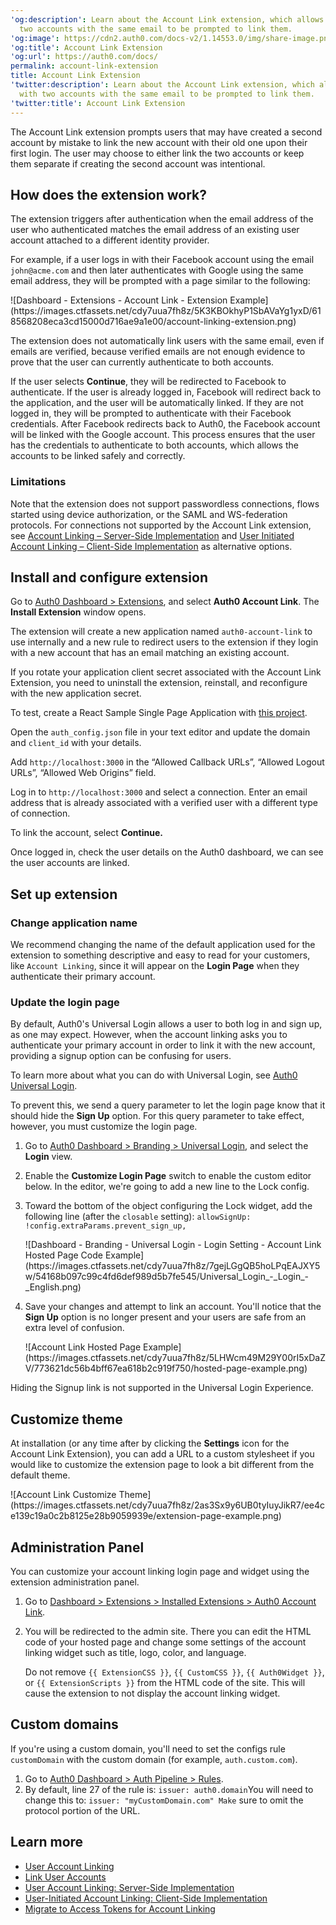 ---
'og:description': Learn about the Account Link extension, which allows users with
  two accounts with the same email to be prompted to link them.
'og:image': https://cdn2.auth0.com/docs-v2/1.14553.0/img/share-image.png
'og:title': Account Link Extension
'og:url': https://auth0.com/docs/
permalink: account-link-extension
title: Account Link Extension
'twitter:description': Learn about the Account Link extension, which allows users
  with two accounts with the same email to be prompted to link them.
'twitter:title': Account Link Extension
---
The Account Link extension prompts users that may have created a second account by mistake to link the new account with their old one upon their first login. The user may choose to either link the two accounts or keep them separate if creating the second account was intentional.

## How does the extension work?

The extension triggers after authentication when the email address of the user who authenticated matches the email address of an existing user account attached to a different <Tooltip tip="Identity Provider (IdP): Service that stores and manages digital identities." cta="View Glossary" href="/docs/glossary?term=identity+provider">identity provider</Tooltip>.

For example, if a user logs in with their Facebook account using the email `john@acme.com` and then later authenticates with Google using the same email address, they will be prompted with a page similar to the following:

<Frame>![Dashboard - Extensions - Account Link - Extension Example](https://images.ctfassets.net/cdy7uua7fh8z/5K3KBOkhyP1SbAVaYg1yxD/618568208eca3cd15000d716ae9a1e00/account-linking-extension.png)</Frame>

The extension does not automatically link users with the same email, even if emails are verified, because verified emails are not enough evidence to prove that the user can currently authenticate to both accounts.

If the user selects **Continue**, they will be redirected to Facebook to authenticate. If the user is already logged in, Facebook will redirect back to the application, and the user will be automatically linked. If they are not logged in, they will be prompted to authenticate with their Facebook credentials. After Facebook redirects back to Auth0, the Facebook account will be linked with the Google account. This process ensures that the user has the credentials to authenticate to both accounts, which allows the accounts to be linked safely and correctly.

### Limitations

Note that the extension does not support <Tooltip tip="Passwordless: Form of authentication that does not rely on a password as the first factor." cta="View Glossary" href="/docs/glossary?term=passwordless">passwordless</Tooltip> connections, flows started using device authorization, or the <Tooltip tip="Security Assertion Markup Language (SAML): Standardized protocol allowing two parties to exchange authentication information without a password." cta="View Glossary" href="/docs/glossary?term=SAML">SAML</Tooltip> and WS-federation protocols. For connections not supported by the Account Link extension, see [Account Linking – Server-Side Implementation](/docs/manage-users/user-accounts/user-account-linking/suggested-account-linking-server-side-implementation) and [User Initiated Account Linking – Client-Side Implementation](/docs/manage-users/user-accounts/user-account-linking/user-initiated-account-linking-client-side-implementation) as alternative options.

## Install and configure extension

Go to [Auth0 Dashboard > Extensions](https://manage.auth0.com/#/extensions), and select **Auth0 Account Link**. The **Install Extension** window opens.

The extension will create a new application named `auth0-account-link` to use internally and a new rule to redirect users to the extension if they login with a new account that has an email matching an existing account.

<Callout icon="file-lines" color="#0EA5E9" iconType="regular">

If you rotate your application client secret associated with the Account Link Extension, you need to uninstall the extension, reinstall, and reconfigure with the new application secret.

</Callout>

To test, create a React Sample Single Page Application with [this project](https://github.com/auth0-samples/auth0-link-accounts-sample.git).

Open the `auth_config.json` file in your text editor and update the domain and `client_id` with your details.

Add `http://localhost:3000` in the “Allowed Callback URLs”, “Allowed Logout URLs”, “Allowed Web Origins” field.

Log in to `http://localhost:3000` and select a connection. Enter an email address that is already associated with a verified user with a different type of connection.

To link the account, select **Continue.**

Once logged in, check the user details on the <Tooltip tip="Auth0 Dashboard: Auth0's main product to configure your services." cta="View Glossary" href="/docs/glossary?term=Auth0+dashboard">Auth0 dashboard</Tooltip>, we can see the user accounts are linked.

## Set up extension

### Change application name

We recommend changing the name of the default application used for the extension to something descriptive and easy to read for your customers, like `Account Linking`, since it will appear on the **Login Page** when they authenticate their primary account.

### Update the login page

By default, Auth0's <Tooltip tip="Universal Login: Your application redirects to Universal Login, hosted on Auth0's Authorization Server, to verify a user's identity." cta="View Glossary" href="/docs/glossary?term=Universal+Login">Universal Login</Tooltip> allows a user to both log in and sign up, as one may expect. However, when the account linking asks you to authenticate your primary account in order to link it with the new account, providing a signup option can be confusing for users.

To learn more about what you can do with Universal Login, see [Auth0 Universal Login](/docs/authenticate/login/auth0-universal-login).

To prevent this, we send a query parameter to let the login page know that it should hide the **Sign Up** option. For this query parameter to take effect, however, you must customize the login page.

1. Go to [Auth0 Dashboard > Branding > Universal Login](https://manage.auth0.com/#/login_settings), and select the **Login** view.
2. Enable the **Customize Login Page** switch to enable the custom editor below. In the editor, we're going to add a new line to the Lock config.
3. Toward the bottom of the object configuring the Lock widget, add the following line (after the `closable` setting):
   `allowSignUp: !config.extraParams.prevent_sign_up,`

   <Frame>![Dashboard - Branding - Universal Login - Login Setting - Account Link Hosted Page Code Example](https://images.ctfassets.net/cdy7uua7fh8z/7gejLGgQB5hoLPqEAJXY5w/54168b097c99c4fd6def989d5b7fe545/Universal_Login_-_Login_-_English.png)</Frame>
4. Save your changes and attempt to link an account. You'll notice that the **Sign Up** option is no longer present and your users are safe from an extra level of confusion.

   <Frame>![Account Link Hosted Page Example](https://images.ctfassets.net/cdy7uua7fh8z/5LHWcm49M29Y00rI5xDaZV/773621dc56b4bff67ea618b2c919f750/hosted-page-example.png)</Frame>

<Callout icon="file-lines" color="#0EA5E9" iconType="regular">

Hiding the Signup link is not supported in the Universal Login Experience.

</Callout>

## Customize theme

At installation (or any time after by clicking the **Settings** icon for the Account Link Extension), you can add a URL to a custom stylesheet if you would like to customize the extension page to look a bit different from the default theme.

<Frame>![Account Link Customize Theme](https://images.ctfassets.net/cdy7uua7fh8z/2as3Sx9y6UB0tyIuyJikR7/ee4ce139c19a0c2b8125e28b9059939e/extension-page-example.png)</Frame>

## Administration Panel

You can customize your account linking login page and widget using the extension administration panel.

1. Go to [Dashboard > Extensions > Installed Extensions > Auth0 Account Link](https://manage.auth0.com/#/extensions/installed).
2. You will be redirected to the admin site. There you can edit the HTML code of your hosted page and change some settings of the account linking widget such as title, logo, color, and language.

   <Warning>

   Do not remove `{{ ExtensionCSS }}`, `{{ CustomCSS }}`, `{{ Auth0Widget }}`, or `{{ ExtensionScripts }}` from the HTML code of the site. This will cause the extension to not display the account linking widget.

   </Warning>

## Custom domains

If you're using a <Tooltip tip="Custom Domain: Third-party domain with a specialized, or vanity, name." cta="View Glossary" href="/docs/glossary?term=custom+domain">custom domain</Tooltip>, you'll need to set the configs rule `customDomain` with the custom domain (for example, `auth.custom.com`).

1. Go to [Auth0 Dashboard > Auth Pipeline > Rules](https://manage.auth0.com/#/rules).
2. By default, line 27 of the rule is:
   `issuer: auth0.domain`You will need to change this to:
   `issuer: "myCustomDomain.com"
   Make` sure to omit the protocol portion of the URL.

## Learn more

* [User Account Linking](/docs/manage-users/user-accounts/user-account-linking)
* [Link User Accounts](/docs/manage-users/user-accounts/user-account-linking/link-user-accounts)
* [User Account Linking: Server-Side Implementation](/docs/manage-users/user-accounts/user-account-linking/suggested-account-linking-server-side-implementation)
* [User-Initiated Account Linking: Client-Side Implementation](/docs/manage-users/user-accounts/user-account-linking/user-initiated-account-linking-client-side-implementation)
* [Migrate to Access Tokens for Account Linking](/docs/troubleshoot/product-lifecycle/past-migrations/link-user-accounts-with-access-tokens-migration)